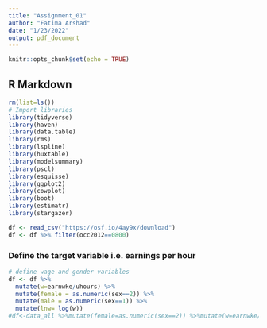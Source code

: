 ```yaml
---
title: "Assignment_01"
author: "Fatima Arshad"
date: "1/23/2022"
output: pdf_document
---
```


```r
knitr::opts_chunk$set(echo = TRUE)
```

## R Markdown

```r

rm(list=ls())
# Import libraries
library(tidyverse)
library(haven)
library(data.table)
library(rms)
library(lspline)
library(huxtable)
library(modelsummary)
library(pscl)
library(esquisse)
library(ggplot2)
library(cowplot)
library(boot)
library(estimatr)
library(stargazer)

```



```r
df <- read_csv("https://osf.io/4ay9x/download")
df <- df %>% filter(occ2012==0800)
```

### Define the target variable i.e. earnings per hour
```r
# define wage and gender variables
df <- df %>% 
  mutate(w=earnwke/uhours) %>%
  mutate(female = as.numeric(sex==2)) %>%
  mutate(male = as.numeric(sex==1)) %>% 
  mutate(lnw= log(w)) 
#df<-data_all %>%mutate(female=as.numeric(sex==2)) %>%mutate(w=earnwke/uhours) %>%mutate(lnw=log(w)) %>%mutate(agesq=age^2)
```


